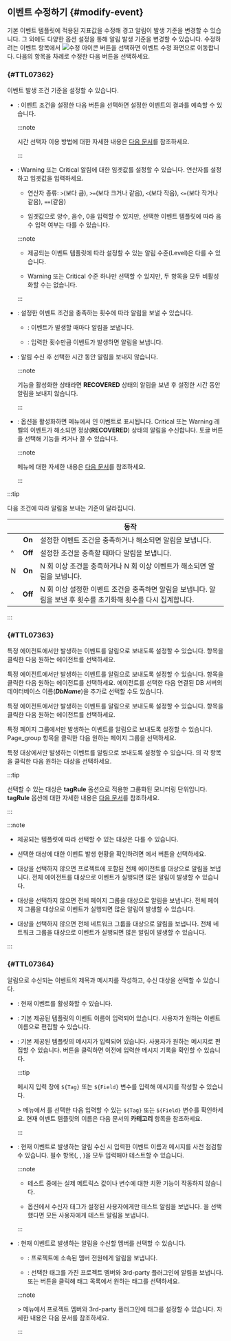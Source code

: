 ## 이벤트 수정하기 {#modify-event}

기본 이벤트 템플릿에 적용된 지표값을 수정해 경고 알림이 발생 기준을 변경할 수 있습니다. 그 외에도 다양한 옵션 설정을 통해 알림 발생 기준을 변경할 수 있습니다. 수정하려는 이벤트 항목에서 ![수정 아이콘](/img/ico-edit.svg) 버튼을 선택하면 이벤트 수정 화면으로 이동합니다. 다음의 항목을 차례로 수정한 다음 <Cmdname sid="save" className="uitext" /> 버튼을 선택하세요.

### <Cmdname sid="TTL07362" /> {#TTL07362}

이벤트 발생 조건 기준을 설정할 수 있습니다.

<ImgLang img='event-config-v2-condition-common.png' desc='이벤트 조건 정의' />

* <Cmdname sid="simulation" className="uitext" />: 이벤트 조건을 설정한 다음 버튼을 선택하면 설정한 이벤트의 결과를 예측할 수 있습니다.

  <ImgLang img='event-config-v2-simulation-common.png' desc='이벤트 시뮬레이션' />

  :::note

  시간 선택자 이용 방법에 대한 자세한 내용은 [다음 문서](usage-ui#timeselector)를 참조하세요.

  :::

* <Cmdname sid="TTL07365" className="uitext" replace="</br>" />: <span class="slow">Warning</span> 또는 <span class="vslow">Critical</span> 알림에 대한 임곗값를 설정할 수 있습니다. 연산자를 설정하고 임곗값을 입력하세요.

  * 연산자 종류: `>`(보다 큼), `>=`(보다 크거나 같음), `<`(보다 작음), `<=`(보다 작거나 같음), `==`(같음)

  * 임곗값으로 양수, 음수, 0을 입력할 수 있지만, 선택한 이벤트 템플릿에 따라 음수 입력 여부는 다를 수 있습니다.

  :::note

  * 제공되는 이벤트 템플릿에 따라 설정할 수 있는 알림 수준(Level)은 다를 수 있습니다.

  * <span class="slow">Warning</span> 또는 <span class="vslow">Critical</span> 수준 하나만 선택할 수 있지만, 두 항목을 모두 비활성화할 수는 없습니다.

  :::

* <Cmdname sid="TTL07366" className="uitext" />: 설정한 이벤트 조건을 충족하는 횟수에 따라 알림을 보낼 수 있습니다.

  * <Cmdname sid="ITM07369" className="uitext" />: 이벤트가 발생할 때마다 알림을 보냅니다.

  * <Cmdname sid="TTL07366" className="uitext" />: 입력한 횟수만큼 이벤트가 발생하면 알림을 보냅니다.

* <Cmdname sid="TTL07367" className="uitext" />: 알림 수신 후 선택한 시간 동안 알림을 보내지 않습니다.

  :::note

  <Cmdname sid="CNT08326" className="uitext" /> 기능을 활성화한 상태라면 <b>RECOVERED</b> 상태의 알림을 보낸 후 설정한 시간 동안 알림을 보내지 않습니다.

  :::

* <Cmdname sid="CNT08326" className="uitext" />: 옵션을 활성화하면 <Cmdname sid="side_eventHistory" className="uitext" /> 메뉴에서 <Cmdname sid="in_progress" className="uitext" />인 이벤트로 표시됩니다. <span className="vslow">Critical</span> 또는 <span className="slow">Warning</span> 레벨의 이벤트가 해소되면 정상(**RECOVERED**) 상태의 알림을 수신합니다. 토글 버튼을 선택해 기능을 켜거나 끌 수 있습니다.

  <ImgLang img="metric-warning-notice-new-recovered.png" desc="Resolved notification" />

  :::note

  <Cmdname sid="side_eventHistory" className="uitext" /> 메뉴에 대한 자세한 내용은 [다음 문서](set-event-history)를 참조하세요.

  :::

:::tip

다음 조건에 따라 알림을 보내는 기준이 달라집니다.

| <Cmdname sid="TTL07366" className="uitext" /> | <Cmdname sid="CNT08326" className="uitext" /> | 동작 |
| -- | :--: | -- |
| <Cmdname sid="ITM07369" className="uitext" /> | **On** | 설정한 이벤트 조건을 충족하거나 해소되면 알림을 보냅니다. |
| ^ | **Off** | 설정한 조건을 충족할 때마다 알림을 보냅니다. |
| <Cmdname sid="TTL07366" className="uitext" /> N <Cmdname sid="ITM07370" className="uitext" /> | **On** | N 회 이상 조건을 충족하거나 N 회 이상 이벤트가 해소되면 알림을 보냅니다. |
| ^ | **Off** | N 회 이상 설정한 이벤트 조건을 충족하면 알림을 보냅니다. 알림을 보낸 후 횟수를 초기화해 횟수를 다시 집계합니다. |

:::


### <Cmdname sid="TTL07363" /> {#TTL07363}

<InDoc product="java,php,python,nodejs,dotnet,golang,kubernetes">

특정 에이전트에서만 발생하는 이벤트를 알림으로 보내도록 설정할 수 있습니다. <Cmdname sid="TLT07556" className="uitext" /> 항목을 클릭한 다음 원하는 에이전트를 선택하세요.

<ImgLang img='event-config-v2-target-apm.png' desc='이벤트 대상 선택' />

</InDoc>

<InDoc product="mysql,postgresql,oracle,mssql,mssql-v1,cubrid,tibero,altibase,redis,oracle-v1,oracle-pro">

특정 에이전트에서만 발생하는 이벤트를 알림으로 보내도록 설정할 수 있습니다. <Cmdname sid="TLT07556" className="uitext" /> 항목을 클릭한 다음 원하는 에이전트를 선택하세요. 에이전트를 선택한 다음 연결된 DB 서버의 데이터베이스 이름(***DbName***)을 추가로 선택할 수도 있습니다.

<ImgLang img='event-config-v2-target-db.png' desc='이벤트 대상 선택' />

</InDoc>

<InDoc product="server">

특정 에이전트에서만 발생하는 이벤트를 알림으로 보내도록 설정할 수 있습니다. <Cmdname sid="TLT07557" className="uitext" /> 항목을 클릭한 다음 원하는 에이전트를 선택하세요.

<ImgLang img='event-config-v2-target-server.png' desc='이벤트 대상 선택' />

</InDoc>

<InDoc product="browser">

특정 페이지 그룹에서만 발생하는 이벤트를 알림으로 보내도록 설정할 수 있습니다. <span class="uitext">Page_group</span> 항목을 클릭한 다음 원하는 페이지 그룹을 선택하세요.

<ImgLang img='event-config-v2-target-browser.png' desc='이벤트 대상 선택' />

</InDoc>

<InDoc product="npm">

특정 대상에서만 발생하는 이벤트를 알림으로 보내도록 설정할 수 있습니다. <Cmdname sid="ITM07588" className="uitext" />의 각 항목을 클릭한 다음 원하는 대상을 선택하세요.

<ImgLang img='event-config-v2-target-npm.png' desc='이벤트 대상 선택' />

:::tip

선택할 수 있는 대상은 **tagRule** 옵션으로 적용한 그룹화된 모니터링 단위입니다. **tagRule** 옵션에 대한 자세한 내용은 [다음 문서](set-tagrule)를 참조하세요.

:::

</InDoc>

:::note

* 제공되는 템플릿에 따라 선택할 수 있는 대상은 다를 수 있습니다.

* 선택한 대상에 대한 이벤트 발생 현황을 확인하려면 <Cmdname sid="TTL07362" className="uitext" />에서 <Cmdname sid="run" className="uitext" /> 버튼을 선택하세요.

<Xclude product="browser,npm">

* 대상을 선택하지 않으면 프로젝트에 포함된 전체 에이전트를 대상으로 알림을 보냅니다. 전체 에이전트를 대상으로 이벤트가 실행되면 많은 알림이 발생할 수 있습니다.

</Xclude>

<InDoc product="browser">

* 대상을 선택하지 않으면 전체 페이지 그룹을 대상으로 알림을 보냅니다. 전체 페이지 그룹을 대상으로 이벤트가 실행되면 많은 알림이 발생할 수 있습니다.

</InDoc>

<InDoc product="npm">

* 대상을 선택하지 않으면 전체 네트워크 그룹을 대상으로 알림을 보냅니다. 전체 네트워크 그룹을 대상으로 이벤트가 실행되면 많은 알림이 발생할 수 있습니다.

</InDoc>

:::

### <Cmdname sid="TTL07364" /> {#TTL07364}

알림으로 수신되는 이벤트의 제목과 메시지를 작성하고, 수신 대상을 선택할 수 있습니다.

<ImgLang img='event-config-v2-info-receive-common.png' desc='기본 정보 및 수신 설정' />

* <Cmdname sid="enable_events" className="uitext" />: 현재 이벤트를 활성화할 수 있습니다.

* <Cmdname sid="event_title" className="uitext" />: 기본 제공된 템플릿의 이벤트 이름이 입력되어 있습니다. 사용자가 원하는 이벤트 이름으로 편집할 수 있습니다.

* <Cmdname sid="TTL06883" className="uitext" />: 기본 제공된 템플릿의 메시지가 입력되어 있습니다. 사용자가 원하는 메시지로 편집할 수 있습니다. <LinkImage img="ico-timing.svg" className="ico" desc="시간 아이콘" /> 버튼을 클릭하면 이전에 입력한 메시지 기록을 확인할 수 있습니다.

  :::tip

  메시지 입력 창에 <code>&#36;&#123;Tag&#125;</code> 또는 <code>&#36;&#123;Field&#125;</code> 변수를 입력해 메시지를 작성할 수 있습니다.

  <Cmdname sid="analysis" className="uitext" /> &gt; <Cmdname sid="tag_count" className="uitext" /> 메뉴에서 <Cmdname sid="category" className="uitext" />를 선택한 다음 입력할 수 있는 <code>&#36;&#123;Tag&#125;</code> 또는 <code>&#36;&#123;Field&#125;</code> 변수를 확인하세요. 현재 이벤트 템플릿의 <Cmdname sid="category" className="uitext" /> 이름은 <Link to="#basic-template">다음 문서</Link>의 <b>카테고리</b> 항목을 참조하세요.

  :::

* <Cmdname sid="alert_test" className="uitext" />: 현재 이벤트로 발생하는 알림 수신 시 입력한 이벤트 이름과 메시지를 사전 점검할 수 있습니다. 필수 항목(<Cmdname sid="TTL07365" className="uitext" replace="</br>" />, <Cmdname sid="event_title" className="uitext" />, <Cmdname sid="TTL06883" className="uitext" />)을 모두 입력해야 테스트할 수 있습니다.

  :::note

  * 테스트 중에는 실제 메트릭스 값이나 변수에 대한 치환 기능이 작동하지 않습니다. 

  * <Cmdname sid="TTL07415" className="uitext" /> 옵션에서 수신자 태그가 설정된 사용자에게만 테스트 알림을 보냅니다. <Cmdname sid="ITM07419" className="uitext" />을 선택했다면 모든 사용자에게 테스트 알림을 보냅니다.

  :::

* <Cmdname sid="TTL07415" className="uitext" />: 현재 이벤트로 발생하는 알림을 수신할 멤버를 선택할 수 있습니다.

  * <Cmdname sid="ITM07419" className="uitext" />: 프로젝트에 소속된 멤버 전원에게 알림을 보냅니다.

  * <Cmdname sid="ITM07420" className="uitext" />: 선택한 태그를 가진 프로젝트 멤버와 3rd-party 플러그인에 알림을 보냅니다. <Cmdname sid="add_tag" className="uitext" /> 또는 <LinkImage img="ico-add.svg" className="ico" /> 버튼을 클릭해 태그 목록에서 원하는 태그를 선택하세요.

  :::note

  <Cmdname sid="event_statistic" className="uitext" /> &gt; <Cmdname sid="eventNoti" className="uitext" /> 메뉴에서 프로젝트 멤버와 3rd-party 플러그인에 태그를 설정할 수 있습니다. 자세한 내용은 <Link to="set-receive-event#set-notice-by-team-or-users">다음 문서</Link>를 참조하세요.

  :::
